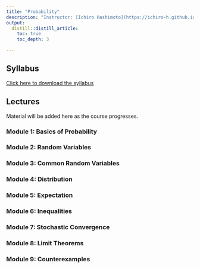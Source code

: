 ```yaml
---
title: "Probability"
description: "Instructor: [Ichiro Hashimoto](https://ichiro-h.github.io/), PhD student (3rd Year)"
output:
  distill::distill_article:
    toc: true
    toc_depth: 3

---
```



## Syllabus

[Click here to download the syllabus](Probability/2025/Syllabus/Bootcamp_Probability_Syllabus.pdf)


## Lectures

Material will be added here as the course progresses.


### Module 1: Basics of Probability
<!-- - Slides: [Module 1](Probability/2025/Slides/Module_1.pdf); [Module 1 Annotated](Probability/2025/Slides/Module_1_annotated.pdf)  -->

<!-- - Problem Set Solutions: [Module 1 Solution](Probability/2025/Solutions/Module_1_Solutions.pdf)  -->

<!-- - Recordings: [Link](https://play.library.utoronto.ca/watch/c2f381308cec6d9e0fbc48fbfb548a27) -->

### Module 2: Random Variables
<!-- - Slides: [Module 2](Probability/2025/Slides/Module_2.pdf); [Module 2 Annotated](Probability/2025/Slides/Module_2_annotated.pdf)  -->

<!-- - Problem Set Solutions: [Module 2 Solution](Probability/2025/Solutions/Module_2_Solutions.pdf)  -->


### Module 3: Common Random Variables

<!-- - Slides: [Module 3](Probability/2025/Slides/Module_3.pdf); [Module 3 Annotated](Probability/2025/Slides/Module_3_annotated.pdf)  -->

<!-- - Problem Set Solutions: [Module 3 Solution](Probability/2025/Solutions/Module_3_Solutions.pdf)  -->

<!-- - Recordings: [link](https://play.library.utoronto.ca/watch/2426b46beafb137d224e6d3840ae3882) -->

### Module 4: Distribution

<!-- - Slides: [Module 4](Probability/2025/Slides/Module_4.pdf); [Module 4 Annotated](Probability/2025/Slides/Module_4_annotated.pdf)  -->

<!-- - Problem Set Solutions: [Module 4 Solution](Probability/2025/Solutions/Module_4_Solutions.pdf)  -->

<!-- - Recordings: [link](https://play.library.utoronto.ca/watch/085888a992e6c006c22738fe7d8224d3) -->

### Module 5: Expectation

<!-- - Slides: [Module 5](Probability/2025/Slides/Module_5.pdf); [Module 5 Annotated](Probability/2025/Slides/Module_5_annotated.pdf)  -->

<!-- - Problem Set Solutions: [Module 5 Solution](Probability/2025/Solutions/Module_5_Solutions.pdf)  -->

<!-- - Recordings: [link](https://play.library.utoronto.ca/watch/77c3ed5a60757a2304037a05a62b69b6) -->

### Module 6: Inequalities

<!-- - Slides: [Module 6](Probability/2025/Slides/Module_6.pdf);  -->
<!-- [Module 6 Annotated](Probability/2025/Slides/Module_6_annotated.pdf)  -->

<!-- - Problem Set Solutions: [Module 6 Solution](Probability/2025/Solutions/Module_6_Solutions.pdf)  -->

<!-- - Recordings: [link](https://play.library.utoronto.ca/watch/8b60b049e6569ac950ee840844ade3c9) -->

### Module 7: Stochastic Convergence


<!-- - Slides: [Module 7](Probability/2025/Slides/Module_7.pdf);  -->
<!-- [Module 7 Annotated](Probability/2025/Slides/Module_7_annotated.pdf)  -->

<!-- - Problem Set Solutions: [Module 7 Solution](Probability/2025/Solutions/Module_7_Solutions.pdf)  -->

<!-- - Recordings: [link](https://play.library.utoronto.ca/watch/f79a75a5efdd714a90bc56ab73dec9c1) -->

### Module 8: Limit Theorems

<!-- - Slides: [Module 8](Probability/2025/Slides/Module_8.pdf);  -->
<!-- [Module 8 Annotated](Probability/2025/Slides/Module_8_annotated.pdf)  -->

<!-- - Problem Set Solutions: [Module 8 Solution](Probability/2025/Solutions/Module_8_Solutions.pdf)  -->

<!-- - Recordings: [link](https://play.library.utoronto.ca/watch/d371f1cee0cfd578b707639e03cb3a99) -->

### Module 9: Counterexamples

<!-- - Slides: [Module 9](Probability/2025/Slides/Module_9.pdf);  -->
<!-- [Module 9 Annotated](Probability/2025/Slides/Module_9_annotated.pdf) -->

<!-- - Recordings: [link](https://play.library.utoronto.ca/watch/1d8c92286b9b783cb444bb2b7763fa90) -->